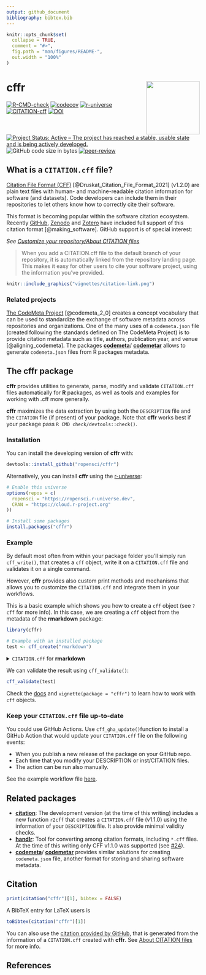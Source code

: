 ```yaml
---
output: github_document
bibliography: bibtex.bib
---
```


<!-- README.md is generated from README.Rmd. Please edit that file -->

```r
knitr::opts_chunk$set(
  collapse = TRUE,
  comment = "#>",
  fig.path = "man/figures/README-",
  out.width = "100%"
)
```

# cffr <a href='https://docs.ropensci.org/cffr/'><img src="man/figures/logo.png" align="right" height="139"/></a>

<!-- badges: start -->

[![R-CMD-check](https://github.com/ropensci/cffr/actions/workflows/check-full.yaml/badge.svg)](https://github.com/ropensci/cffr/actions/workflows/check-full.yaml)
[![codecov](https://codecov.io/gh/ropensci/cffr/branch/main/graph/badge.svg?token=YRO3XL8RWK)](https://app.codecov.io/gh/ropensci/cffr)
[![r-universe](https://ropensci.r-universe.dev/badges/cffr)](https://ropensci.r-universe.dev/)
[![CITATION-cff](https://github.com/ropensci/cffr/actions/workflows/cff-validator.yml/badge.svg)](https://github.com/ropensci/cffr/actions/workflows/cff-validator.yml)
[![DOI](https://img.shields.io/badge/DOI-10.5281/zenodo.5509766-blue)](https://doi.org/10.5281/zenodo.5509766)
[![Project Status: Active – The project has reached a stable, usable state and
is being actively
developed.](https://www.repostatus.org/badges/latest/active.svg)](https://www.repostatus.org/#active)
![GitHub code size in
bytes](https://img.shields.io/github/languages/code-size/ropensci/cffr)
[![peer-review](https://badges.ropensci.org/463_status.svg)](https://github.com/ropensci/software-review/issues/463)

<!-- badges: end -->

## What is a `CITATION.cff` file?

[Citation File Format (CFF)](https://citation-file-format.github.io/)
[@Druskat_Citation_File_Format_2021] (v1.2.0) are plain text files with human-
and machine-readable citation information for software (and datasets). Code
developers can include them in their repositories to let others know how to
correctly cite their software.

This format is becoming popular within the software citation ecosystem. Recently
[GitHub](https://docs.github.com/en/repositories/managing-your-repositorys-settings-and-features/customizing-your-repository/about-citation-files),
[Zenodo](https://twitter.com/ZENODO_ORG/status/1420357001490706442) and
[Zotero](https://twitter.com/zotero/status/1420515377390530560) have included
full support of this citation format [@making_software]. GitHub support is of special interest:

*See [Customize your repository/About CITATION
files](https://docs.github.com/en/repositories/managing-your-repositorys-settings-and-features/customizing-your-repository/about-citation-files)*


> When you add a CITATION.cff file to the default branch of your repository, it is
> automatically linked from the repository landing page. This makes it easy for
> other users to cite your software project, using the information you've
> provided.

```r
knitr::include_graphics("vignettes/citation-link.png")
```

### Related projects

[The CodeMeta Project](https://codemeta.github.io/) [@codemeta_2_0] creates a
concept vocabulary that can be used to standardize the exchange of software
metadata across repositories and organizations. One of the many uses of a
`codemeta.json` file (created following the standards defined on The CodeMeta
Project) is to provide citation metadata such as title, authors, publication
year, and venue [@aligning_codemeta]. The packages
[**codemeta**](https://github.com/cboettig/codemeta)/
[**codemetar**](https://github.com/ropensci/codemetar) allows to generate
`codemeta.json` files from R packages metadata.

## The cffr package

**cffr** provides utilities to generate, parse, modify and validate
`CITATION.cff` files automatically for **R** packages, as well as tools and
examples for working with .cff more generally.

**cffr** maximizes the data extraction by using both the `DESCRIPTION` file and
the `CITATION` file (if present) of your package. Note that **cffr** works best
if your package pass `R CMD check/devtools::check()`.

### Installation

You can install the developing version of **cffr** with:

```r
devtools::install_github("ropensci/cffr")
```

Alternatively, you can install **cffr** using the
[r-universe](https://ropensci.r-universe.dev/ui#builds):

```r

# Enable this universe
options(repos = c(
  ropensci = "https://ropensci.r-universe.dev",
  CRAN = "https://cloud.r-project.org"
))

# Install some packages
install.packages("cffr")
```

### Example

By default most often from within your package folder you'll simply run
`cff_write()`, that creates a `cff` object, write it on a `CITATION.cff` file
and validates it on a single command.

However, **cffr** provides also custom print methods and mechanisms that allows
you to customize the `CITATION.cff` and integrate them in your workflows.

This is a basic example which shows you how to create a `cff` object (see `?cff`
for more info). In this case, we are creating a `cff` object from the metadata
of the **rmarkdown** package:

```r
library(cffr)

# Example with an installed package
test <- cff_create("rmarkdown")
```

<details><summary>
<code>CITATION.cff</code> for <strong>rmarkdown</strong></summary>


```r

test
```

</details>

<p>

<p>

<p>

We can validate the result using `cff_validate()`:

```r

cff_validate(test)
```

Check the [docs](https://docs.ropensci.org/cffr/reference/index.html) and
`vignette(package = "cffr")` to learn how to work with `cff` objects.

### Keep your `CITATION.cff` file up-to-date

You could use GitHub Actions. Use `cff_gha_update()`function
to install a GitHub Action that would update your `CITATION.cff` file on the
following events:

- When you publish a new release of the package on your GitHub repo.
- Each time that you modify your DESCRIPTION or inst/CITATION files.
- The action can be run also manually.

See the example workflow file [here](https://github.com/ropensci/cffr/blob/main/.github/workflows/update-citation-cff.yaml).


## Related packages

-   [**citation**](https://github.com/pik-piam/citation/): The development
    version (at the time of this writing) includes a new function `r2cff` that
    creates a `CITATION.cff` file (v1.1.0) using the information of your
    `DESCRIPTION` file. It also provide minimal validity checks.
-   [**handlr**](https://github.com/ropensci/handlr): Tool for converting among
    citation formats, including `*.cff` files. At the time of this writing only
    CFF v1.1.0 was supported (see
    [\#24](https://github.com/ropensci/handlr/issues/24)).
-   [**codemeta**](https://github.com/cboettig/codemeta)/
    [**codemetar**](https://github.com/ropensci/codemetar) provides similar
    solutions for creating `codemeta.json` file, another format for storing and
    sharing software metadata.

## Citation

```r
print(citation("cffr")[1], bibtex = FALSE)
```

A BibTeX entry for LaTeX users is

```r
toBibtex(citation("cffr")[1])
```

You can also use the [citation provided by
GitHub](https://github.com/ropensci/cffr), that is generated from the
information of a `CITATION.cff` created with **cffr**. See [About CITATION
files](https://docs.github.com/en/repositories/managing-your-repositorys-settings-and-features/customizing-your-repository/about-citation-files)
for more info.

## References
